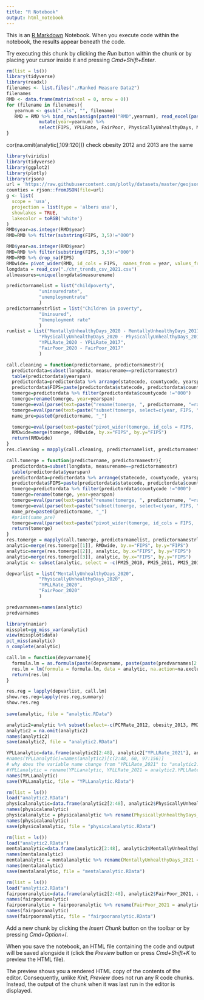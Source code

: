 ```yaml
---
title: "R Notebook"
output: html_notebook
---
```


This is an [R Markdown](http://rmarkdown.rstudio.com) Notebook. When you execute code within the notebook, the results appear beneath the code. 

Try executing this chunk by clicking the *Run* button within the chunk or by placing your cursor inside it and pressing *Cmd+Shift+Enter*. 

```r
rm(list = ls())
library(tidyverse)
library(readxl)
filenames <- list.files("./Ranked Measure Data2")
filenames
RMD <- data.frame(matrix(ncol = 0, nrow = 0))
for (filename in filenames){  
   yearnum <- gsub(".xls", "", filename)  
   RMD = RMD %>% bind_rows(assign(paste0("RMD",yearnum), read_excel(paste0("./Ranked Measure Data/", filename), sheet="Ranked Measure Data", skip = 1) %>%
            mutate(year=yearnum) %>% 
            select(FIPS, YPLLRate, FairPoor, PhysicallyUnhealthyDays, MentallyUnhealthyDays, year, PCPRate, obesity, somecollege, highschool, any_of(c("PM25", "inactivity")))))
}

```
cor(na.omit(analytic[,109:120]))
check obesity 2012 and 2013 are the same

```r
library(viridis)
library(tidyverse)
library(ggplot2)
library(plotly)
library(rjson)
url = 'https://raw.githubusercontent.com/plotly/datasets/master/geojson-counties-fips.json'
counties = rjson::fromJSON(file=url)
g <- list(
  scope = 'usa',
  projection = list(type = 'albers usa'),
  showlakes = TRUE,
  lakecolor = toRGB('white')
)
RMD$year=as.integer(RMD$year)
RMD=RMD %>% filter(substring(FIPS, 3,5)!="000")
```


```r
RMD$year=as.integer(RMD$year)
RMD=RMD %>% filter(substring(FIPS, 3,5)!="000")
RMD=RMD %>% drop_na(FIPS)
RMDwide= pivot_wider(RMD, id_cols = FIPS,  names_from = year, values_from = c(YPLLRate, FairPoor, PhysicallyUnhealthyDays, MentallyUnhealthyDays, PCPRate, obesity, PM25, inactivity, somecollege, highschool))
longdata = read_csv("./chr_trends_csv_2021.csv")
allmeasures=unique(longdata$measurename)

predictornamelist = list("childpoverty",
            "uninsuredrate",
            "unemploymentrate"
            )
predictornamestrlist = list("Children in poverty",
            "Uninsured",
            "Unemployment rate"
            )
runlist = list("MentallyUnhealthyDays_2020 - MentallyUnhealthyDays_2017",
            "PhysicallyUnhealthyDays_2020 - PhysicallyUnhealthyDays_2017",
            "YPLLRate_2020 - YPLLRate_2017",
            "FairPoor_2020 - FairPoor_2017"
            )

call.cleaning = function(predictorname, predictornamestr){
  predictordata=subset(longdata, measurename==predictornamestr)
  table(predictordata$yearspan)
  predictordata=predictordata %>% arrange(statecode, countycode, yearspan)
  predictordata$FIPS=paste(predictordata$statecode, predictordata$countycode, sep="")
  tomerge=predictordata %>% filter(predictordata$countycode !="000")
  tomerge=rename(tomerge, year=yearspan)
  tomerge=eval(parse(text=paste("rename(tomerge, ", predictorname, "=rawvalue)")))
  tomerge=eval(parse(text=paste("subset(tomerge, select=c(year, FIPS, ", predictorname, ", cilow))")))
  name_pre=paste0(predictorname, "_")

  tomerge=eval(parse(text=paste("pivot_wider(tomerge, id_cols = FIPS,  names_from = year , names_prefix=name_pre, values_from = c(", predictorname, "))")))
  RMDwide=merge(tomerge, RMDwide, by.x="FIPS", by.y="FIPS")
  return(RMDwide)
}
res.cleaning = mapply(call.cleaning, predictornamelist, predictornamestrlist)

call.tomerge = function(predictorname, predictornamestr){
  predictordata=subset(longdata, measurename==predictornamestr)
  table(predictordata$yearspan)
  predictordata=predictordata %>% arrange(statecode, countycode, yearspan)
  predictordata$FIPS=paste(predictordata$statecode, predictordata$countycode, sep="")
  tomerge=predictordata %>% filter(predictordata$countycode !="000")
  tomerge=rename(tomerge, year=yearspan)
  tomerge=eval(parse(text=paste("rename(tomerge, ", predictorname, "=rawvalue)")))
  tomerge=eval(parse(text=paste("subset(tomerge, select=c(year, FIPS, ", predictorname, ", cilow))")))
  name_pre=paste0(predictorname, "_")
  #print(name_pre)
  tomerge=eval(parse(text=paste("pivot_wider(tomerge, id_cols = FIPS,  names_from = year , names_prefix=name_pre, values_from = c(", predictorname, "))")))
  return(tomerge)
}
res.tomerge = mapply(call.tomerge, predictornamelist, predictornamestrlist)
analytic=merge(res.tomerge[[1]], RMDwide, by.x="FIPS", by.y="FIPS")
analytic=merge(res.tomerge[[2]], analytic, by.x="FIPS", by.y="FIPS")
analytic=merge(res.tomerge[[3]], analytic, by.x="FIPS", by.y="FIPS")
analytic <- subset(analytic, select = -c(PM25_2010, PM25_2011, PM25_2012, inactivity_2010))

depvarlist = list("MentallyUnhealthyDays_2020",
            "PhysicallyUnhealthyDays_2020",
            "YPLLRate_2020",
            "FairPoor_2020"
            )

predvarnames=names(analytic)
predvarnames

library(naniar)
missplot=gg_miss_var(analytic)
view(missplot$data)
pct_miss(analytic)
n_complete(analytic)

call.lm = function(depvarname){
  formula.lm = as.formula(paste(depvarname, paste(paste(predvarnames[2:48], collapse=" + "), paste(predvarnames[97:164], collapse=" + "), sep=" + "), sep=" ~ "))
  res.lm = lm(formula = formula.lm, data = analytic, na.action=na.exclude)
  return(res.lm)
}

res.reg = lapply(depvarlist, call.lm)
show.res.reg=lapply(res.reg,summary)
show.res.reg
 
save(analytic, file = "analytic.RData")
```

```r
analytic2=analytic %>% subset(select=-c(PCPRate_2012, obesity_2013, PM25_2015, PM25_2016, PM25_2018, PM25_2020, inactivity_2013, highschool_2018))
analytic2 = na.omit(analytic2)
names(analytic2)
save(analytic2, file = "analytic2.RData")

```

```r
YPLLanalytic=data.frame(analytic2[2:48], analytic2["YPLLRate_2021"], analytic2[97:156])
#names(YPLLanalytic)=names(analytic2)[c(2:48, 60, 97:156)]
# why does the variable name change from "YPLLRate_2021" to "analytic2.YPLLRate_2021"?
#YPLLanalytic = rename(YPLLanalytic, YPLLRate_2021 = analytic2.YPLLRate_2021)
names(YPLLanalytic)
save(YPLLanalytic, file = "YPLLanalytic.RData")
```

```r
rm(list = ls())
load("analytic2.RData")
physicalanalytic=data.frame(analytic2[2:48], analytic2$PhysicallyUnhealthyDays_2021, analytic2[97:156])
names(physicalanalytic)
physicalanalytic = physicalanalytic %>% rename(PhysicallyUnhealthyDays_2021 = analytic2.PhysicallyUnhealthyDays_2021)
names(physicalanalytic)
save(physicalanalytic, file = "physicalanalytic.RData")
```

```r
rm(list = ls())
load("analytic2.RData")
mentalanalytic=data.frame(analytic2[2:48], analytic2$MentallyUnhealthyDays_2021, analytic2[97:156])
names(mentalanalytic)
mentalanalytic = mentalanalytic %>% rename(MentallyUnhealthyDays_2021 = analytic2.MentallyUnhealthyDays_2021)
names(mentalanalytic)
save(mentalanalytic, file = "mentalanalytic.RData")
```

```r
rm(list = ls())
load("analytic2.RData")
fairpooranalytic=data.frame(analytic2[2:48], analytic2$FairPoor_2021, analytic2[97:156])
names(fairpooranalytic)
fairpooranalytic = fairpooranalytic %>% rename(FairPoor_2021 = analytic2.FairPoor_2021)
names(fairpooranalytic)
save(fairpooranalytic, file = "fairpooranalytic.RData")
```

Add a new chunk by clicking the *Insert Chunk* button on the toolbar or by pressing *Cmd+Option+I*.

When you save the notebook, an HTML file containing the code and output will be saved alongside it (click the *Preview* button or press *Cmd+Shift+K* to preview the HTML file). 

The preview shows you a rendered HTML copy of the contents of the editor. Consequently, unlike *Knit*, *Preview* does not run any R code chunks. Instead, the output of the chunk when it was last run in the editor is displayed.

